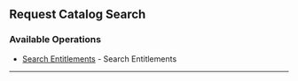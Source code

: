 
## Request Catalog Search

### Available Operations

* [Search Entitlements](/python/request_catalog_search/search_entitlements) - Search Entitlements

---
<SearchEntitlements />
